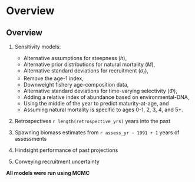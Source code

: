 # Overview

## Overview

1. Sensitivity models:
    - Alternative assumptions for steepness (*h*),
    - Alternative prior distributions for natural mortality (*M*),
    - Alternative standard deviations for recruitment ($\sigma_r$),
    - Remove the age-1 index,
    - Downweight fishery age-composition data,
    - Alternative standard deviations for time-varying selectivity ($\Phi$),
    - Adding a relative index of abundance based on environmental-DNA,
    - Using the middle of the year to predict maturity-at-age, and
    - Assuming natural mortality is specific to ages 0-1, 2, 3, 4, and 5+.

2. Retrospectives `r length(retrospective_yrs)` years into the past

3. Spawning biomass estimates from `r assess_yr - 1991 + 1` years of assessments

4. Hindsight performance of past projections

5. Conveying recruitment uncertainty

**All models were run using MCMC**
